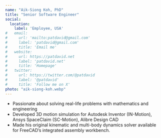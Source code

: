 ```yaml
---
name: "Aik-Siong Koh, PhD"
title: "Senior Software Engineer"
social:
  location:
    label: 'Employee, USA'
#   email:
#     url: 'mailto:patdavid@gmail.com'
#     label: 'patdavid@gmail.com'
#     title: 'Email me'
#   website:
#     url: https://patdavid.net
#     label: 'patdavid.net'
#     title: 'Homepage'
#   twitter:
#     url: https://twitter.com/@patdavid
#     label: '@patdavid'
#     title: 'Follow me on X'
photo: "aik-siong-koh.webp"
---
```



<TeamMember frontMatter={frontMatter}>

 - Passionate about solving real-life problems with mathematics and engineering
 - Developed 3D motion simulation for Autodesk Inventor (IN-Motion), Ansys SpaceClaim (SC-Motion), Alibre Design CAD
 - Made his original kinematic and multi-body dynamics solver available for FreeCAD’s integrated assembly workbench.

</TeamMember>


